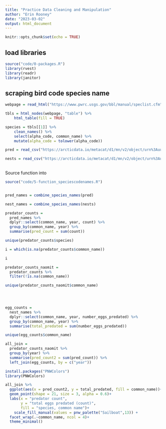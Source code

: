 ```yaml
---
title: "Practice Data Cleaning and Manipulation"
author: "Erin Rooney"
date: "2023-03-02"
output: html_document
---
```


```r
knitr::opts_chunk$set(echo = TRUE)
```

## load libraries

```r
source("code/0-packages.R")
library(rvest)
library(readr)
library(janitor)

```

## scraping bird code species name

```r
webpage = read_html("https://www.pwrc.usgs.gov/bbl/manual/speclist.cfm")

tbls = html_nodes(webpage, "table") %>% 
    html_table(fill = TRUE)

species = tbls[[1]] %>% 
    clean_names() %>% 
    select(alpha_code, common_name) %>% 
    mutate(alpha_code = tolower(alpha_code))

```



```r

pred = read_csv("https://arcticdata.io/metacat/d1/mn/v2/object/urn%3Auuid%3A9ffec04c-7e2d-41dd-9e88-b6c2e8c4375e")

nests = read_csv("https://arcticdata.io/metacat/d1/mn/v2/object/urn%3Auuid%3A982bd2fc-4edf-4da7-96ef-0d11b853102d")
  

```



Source function into 
```r

source("code/5-function_speciescodenames.R")


pred_names = combine_species_names(pred)

nest_names = combine_species_names(nests)


```



```r

predator_counts = 
  pred_names %>% 
  dplyr::select(common_name, year, count) %>% 
  group_by(common_name, year) %>% 
  summarise(pred_count = sum(count))

unique(predator_counts$species)

i = which(is.na(predator_counts$common_name))

i

predator_counts_naomit =
  predator_counts %>% 
  filter(!is.na(common_name))

unique(predator_counts_naomit$common_name)


  
```

```r

egg_counts = 
  nest_names %>% 
  dplyr::select(common_name, year, number_eggs_predated) %>% 
  group_by(common_name, year) %>% 
  summarise(total_predated = sum(number_eggs_predated))

unique(egg_counts$common_name)

```

```r

all_join =
  predator_counts_naomit %>% 
  group_by(year) %>% 
  summarise(pred_count2 = sum(pred_count)) %>% 
  left_join(egg_counts, by = c("year"))

install.packages("PNWColors")
library(PNWColors)

all_join %>% 
  ggplot(aes(x = pred_count2, y = total_predated, fill = common_name))+
  geom_point(shape = 21, size = 3, alpha = 0.6)+
  labs(x = "predator count",
       y = "total eggs predated (count)",
       fill = "species, common name")+
    scale_fill_manual(values = pnw_palette("Sailboat",13)) +
  facet_wrap(.~common_name, ncol = 4)+
  theme_minimal()


```



